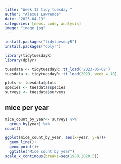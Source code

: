 ```yaml
---
title: "Week 12 tidy tuesday "
author: "Alexus Lawrence"
date: "2023-04-13"
categories: [news, code, analysis]
image: "image.jpg"
---
```


```r
install.packages("tidytuesdayR")
install.packages("dplyr")
```
```r
library(tidytuesdayR)
library(dplyr)
```

```r
tuesdata <- tidytuesdayR::tt_load('2023-05-02')
tuesdata <- tidytuesdayR::tt_load(2023, week = 18)

plots <- tuesdata$plots
species <- tuesdata$species
surveys <- tuesdata$surveys


```

## mice per year 

```r
mice_count_by_year<- surveys %>%
  group_by(year) %>%
count()

ggplot(mice_count_by_year, aes(x=year, y=n))+
  geom_line()+
  geom_point()+
  ggtitle("Mice count by year")
scale_x_continous(breaks=seq(1980,2020,5))

```

